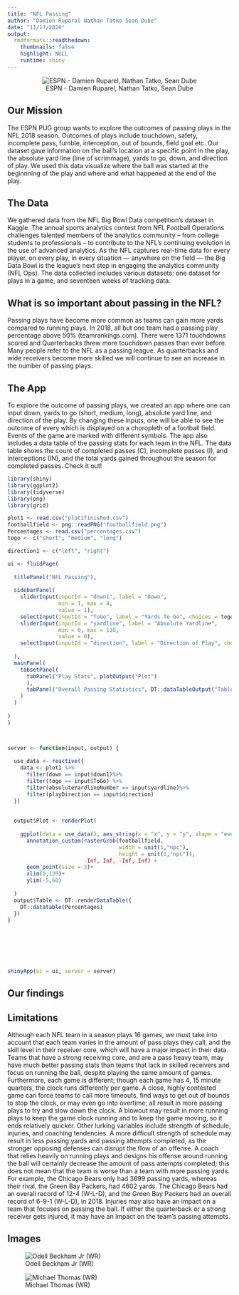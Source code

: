 ```yaml
---
title: "NFL Passing"
author: "Damien Ruparal Nathan Tatko Sean Dube"
date: "11/17/2020"
output:
  rmdformats::readthedown:
    thumbnails: false
    highlight: NULL
    runtime: shiny
---
```

<center>

![ESPN - Damien Ruparel, Nathan Tatko, Sean Dube](https://raw.githubusercontent.com/stat231-f20/Blog-ESPN/main/images/team_image.jpeg)

</center>

## Our Mission

The ESPN PUG group wants to explore the outcomes of passing plays in the NFL 2018 season. Outcomes of plays include touchdown, safety, incomplete pass, fumble, interception, out of bounds, field goal etc. Our dataset gave information on the ball's location at a specific point in the play, the absolute yard line (line of scrimmage), yards to go, down, and direction of play. We used this data visualize where the ball was started at the beginnning of the play and where and what happened at the end of the play. 

## The Data

We gathered data from the NFL Big Bowl Data competition's dataset in Kaggle. The annual sports analytics contest from NFL Football Operations challenges talented members of the analytics community – from college students to professionals – to contribute to the NFL’s continuing evolution in the use of advanced analytics. As the NFL captures real-time data for every player, on every play, in every situation — anywhere on the field — the Big Data Bowl is the league’s next step in engaging the analytics community (NFL Ops). The data collected includes various datasets: one dataset for plays in a game, and seventeen weeks of tracking data. 

## What is so important about passing in the NFL?

Passing plays have become more common as teams can gain more yards compared to running plays. In 2018, all but one team had a passing play percentage above 50% (teamrankings.com). There were 1371 touchdowns scored and Quarterbacks threw more touchdown passes than ever before. Many people refer to the NFL as a passing league. As quarterbacks and wide receivers become more skilled we will continue to see an increase in the number of passing plays. 

## The App

To explore the outcome of passing plays, we created an app where one can input down, yards to go (short, medium, long), absolute yard line, and direction of the play. By changing these inputs, one will be able to see the outcome of every which is displayed on a choropleth of a football field. Events of the game are marked with different symbols. The app also includes a data table of the passing stats for each team in the NFL. The data table shows the count of completed passes (C), incomplete passes (I), and interceptions (IN), and the total yards gained throughout the season for completed passes. Check it out! 

```r
library(shiny)
library(ggplot2)
library(tidyverse)
library(png)
library(grid)
```


```r
plot1 <- read.csv("plot1finished.csv")
footballfield <- png::readPNG("footballfield.png")
Percentages <- read.csv("percentages.csv")
togo <- c("short", "medium", "long")

direction1 <- c("left", "right")

ui <- fluidPage(
  
  titlePanel("NFL Passing"),
  
  sidebarPanel(
    sliderInput(inputId = "down1", label = "Down",
                min = 1, max = 4,
                value = 1),
    selectInput(inputId = "ToGo", label = "Yards To Go", choices = togo),
    sliderInput(inputId = "yardline", label = "Absolute Yardline",
                min = 0, max = 110,
                value = 0),
    selectInput(inputId = "direction", label = "Direction of Play", choices = direction1),
    
  ),
  mainPanel(
    tabsetPanel(
      tabPanel("Play Stats", plotOutput("Plot")
      ),
      tabPanel("Overall Passing Statistics", DT::dataTableOutput("Table")
    )
  )
  
)
)



server <- function(input, output) {
  
  use_data <- reactive({
    data <- plot1 %>%
      filter(down == input$down1)%>%
      filter(togo == input$ToGo) %>%
      filter(absoluteYardlineNumber == input$yardline)%>%
      filter(playDirection == input$direction)
  })
  
  
  output$Plot <- renderPlot(
    
    ggplot(data = use_data(), aes_string(x = "x", y = "y", shape = "event", color = "event"))+
      annotation_custom(rasterGrob(footballfield, 
                                   width = unit(1,"npc"), 
                                   height = unit(1,"npc")), 
                        -Inf, Inf, -Inf, Inf) + 
      geom_point(size = 3)+
      xlim(0,120)+
      ylim(-5,60)
    
  )
  output$Table <- DT::renderDataTable({
    DT::datatable(Percentages)
  })
}
  
  





shinyApp(ui = ui, server = server)

```

## Our findings

## Limitations

Although each NFL team in a season plays 16 games, we must take into account that each team varies in the amount of pass plays they call, and the skill level in their receiver core, which will have a major impact in their data. Teams that have a strong receiving core, and are a pass heavy team, may have much better passing stats than teams that lack in skilled receivers and focus on running the ball, despite playing the same amount of games. Furthermore, each game is different; though each game has 4, 15 minute quarters, the clock runs differently per game. A close, highly contested game can force teams to call more timeouts, find ways to get out of bounds to stop the clock, or may even go into overtime; all result in more passing plays to try and slow down the clock. A blowout may result in more running plays to keep the game clock running and to keep the game moving, so it ends relatively quicker. Other lurking variables include strength of schedule, injuries, and coaching tendencies. A more difficult strength of schedule may result in less passing yards and passing attempts completed, as the stronger opposing defenses can disrupt the flow of an offense. A coach that relies heavily on running plays and designs his offense around running the ball will certainly decrease the amount of pass attempts completed; this does not mean that the team is worse than a team with more passing yards. For example,  the Chicago Bears only had 3699 passing yards, whereas their rival, the Green Bay Packers, had 4602 yards. The Chicago Bears had an overall record of 12-4 (W-L-D), and the Green Bay Packers had an overall record of 6-9-1 (W-L-D), in 2018. Injuries may also have an impact on a team that focuses on passing the ball. If either the quarterback or a strong receiver gets injured, it may have an impact on the team's passing attempts. 


## Images

![Odell Beckham Jr (WR)](https://ftw.usatoday.com/wp-content/uploads/sites/90/2014/11/ap_aptopix_cowboys_giants_football_68976850.jpg)

![Michael Thomas (WR)](https://static.clubs.nfl.com/image/private/t_editorial_landscape_12_desktop/saints/t0g9bfyocxayqta7jhpn)







